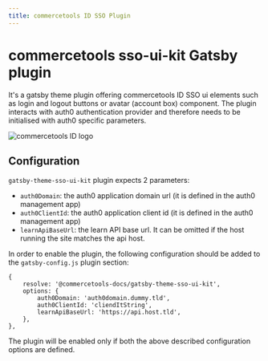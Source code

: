 ```yaml
---
title: commercetools ID SSO Plugin
---
```


# commercetools sso-ui-kit Gatsby plugin

<SideBySide>

It's a gatsby theme plugin offering commercetools ID SSO ui elements such as login and logout buttons or avatar (account box) component.
The plugin interacts with auth0 authentication provider and therefore needs to be initialised with auth0 specific parameters.

![commercetools ID logo](/images/commercetools_ID_logo.png 'commercetools ID logo')

</SideBySide>


## Configuration

`gatsby-theme-sso-ui-kit` plugin expects 2 parameters:

- `auth0Domain`: the auth0 application domain url (it is defined in the auth0 management app)
- `auth0ClientId`: the auth0 application client id (it is defined in the auth0 management app)
- `learnApiBaseUrl`: the learn API base url. It can be omitted if the host running the site matches the api host.

In order to enable the plugin, the following configuration should be added to the `gatsby-config.js` plugin section:

```
{
    resolve: '@commercetools-docs/gatsby-theme-sso-ui-kit',
    options: {
        auth0Domain: 'auth0domain.dummy.tld',
        auth0ClientId: 'cliendItString',
        learnApiBaseUrl: 'https://api.host.tld',
    },
},
```

The plugin will be enabled only if both the above described configuration options are defined.
